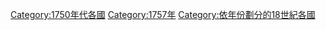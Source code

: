 [[Category:1750年代各國|Category:1750年代各國]]
[[Category:1757年|Category:1757年]]
[[Category:依年份劃分的18世紀各國|Category:依年份劃分的18世紀各國]]